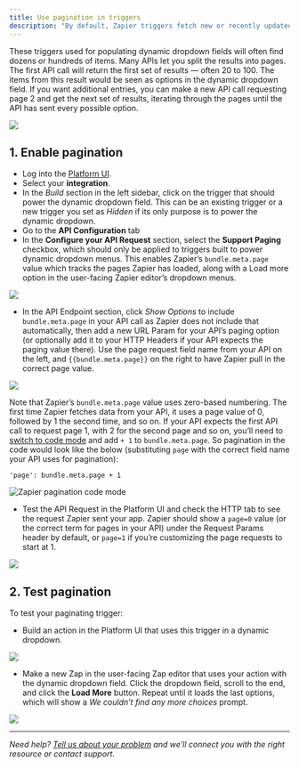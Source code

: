 ```yaml
---
title: Use pagination in triggers
description: "By default, Zapier triggers fetch new or recently updated data to start Zaps, and only need to find the most recently added items. Triggers can also be used to populate [dynamic dropdown fields](/build/add-fields#dynamic-dropdown), and there they need to find all possible items to populate the field."
---
```

These triggers used for populating dynamic dropdown fields will often find dozens or hundreds of items. Many APIs let you split the results into pages. The first API call will return the first set of results — often 20 to 100. The items from this result would be seen as options in the dynamic dropdown field. If you want additional entries, you can make a new API call requesting page 2 and get the next set of results, iterating through the pages until the API has sent every possible option.

<Frame> <img src="/images/f59291e5a74d1977648850f84513e33e.png" /> </Frame>

## 1\. Enable pagination

*   Log into the [Platform UI](https://zapier.com/app/developer).
*   Select your **integration**.
*   In the _Build_ section in the left sidebar, click on the trigger that should power the dynamic dropdown field. This can be an existing trigger or a new trigger you set as _Hidden_ if its only purpose is to power the dynamic dropdown.
*   Go to the **API Configuration** tab
*   In the **Configure your API Request** section, select the **Support Paging** checkbox, which should only be applied to triggers built to power dynamic dropdown menus. This enables Zapier’s `bundle.meta.page` value which tracks the pages Zapier has loaded, along with a Load more option in the user-facing Zapier editor’s dropdown menus.

<Frame> <img src="/images/4680b6dd27b3db71b8364177e351fdd5.png" /> </Frame>

*   In the API Endpoint section, click _Show Options_ to include `bundle.meta.page` in your API call as Zapier does not include that automatically, then add a new URL Param for your API’s paging option (or optionally add it to your HTTP Headers if your API expects the paging value there). Use the page request field name from your API on the left, and `{{bundle.meta.page}}` on the right to have Zapier pull in the correct page value.
<Frame> <img src="/images/2492cb37ec953861cceaf243c0625285.png" /> </Frame>

Note that Zapier’s `bundle.meta.page` value uses zero-based numbering. The first time Zapier fetches data from your API, it uses a page value of 0, followed by 1 the second time, and so on. If your API expects the first API call to request page 1, with 2 for the second page and so on, you’ll need to [switch to code mode](/build/code-mode) and add `+ 1` to `bundle.meta.page`. So pagination in the code would look like the below (substituting `page` with the correct field name your API uses for pagination):

`'page': bundle.meta.page + 1`

![Zapier pagination code mode](/images/8e7923caa73ff68ea6061d61ad37e451.png)

*   Test the API Request in the Platform UI and check the HTTP tab to see the request Zapier sent your app. Zapier should show a `page=0` value (or the correct term for pages in your API) under the Request Params header by default, or `page=1` if you’re customizing the page requests to start at 1.

<Frame> <img src="/images/78b76bad2188b7594325c2c6bb85f121.png" /> </Frame>

## 2\. Test pagination

To test your paginating trigger:

*   Build an action in the Platform UI that uses this trigger in a dynamic dropdown.

<Frame> <img src="/images/d7d14e885062e466c4bcbbab8dcfd535.png" /> </Frame>

*   Make a new Zap in the user-facing Zap editor that uses your action with the dynamic dropdown field. Click the dropdown field, scroll to the end, and click the **Load More** button. Repeat until it loads the last options, which will show a _We couldn’t find any more choices_ prompt.

<Frame> <img src="/images/b2d1a5bf597c95f8615ca009ee7d66c6.png" /> </Frame>

- - -

_Need help? [Tell us about your problem](https://developer.zapier.com/contact) and we’ll connect you with the right resource or contact support._
